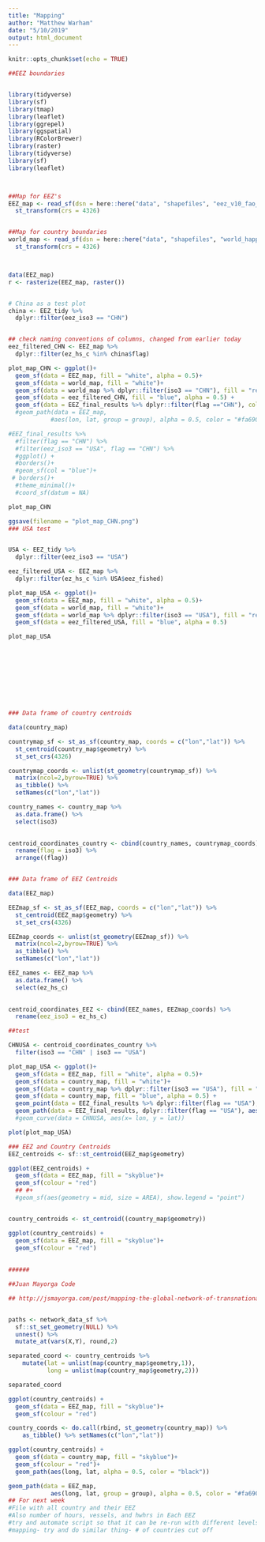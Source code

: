 ```yaml
---
title: "Mapping"
author: "Matthew Warham"
date: "5/10/2019"
output: html_document
---
```


```r
knitr::opts_chunk$set(echo = TRUE)
```


```r

##EEZ boundaries


library(tidyverse)
library(sf)
library(tmap)
library(leaflet)
library(ggrepel)
library(ggspatial)
library(RColorBrewer)
library(raster)
library(tidyverse)
library(sf)
library(leaflet)




```

```r

##Map for EEZ's
EEZ_map <- read_sf(dsn = here::here("data", "shapefiles", "eez_v10_fao_combined_simple"), layer = "eez_v10_fao_combined_simple") %>% 
  st_transform(crs = 4326)


##Map for country boundaries
world_map <- read_sf(dsn = here::here("data", "shapefiles", "world_happy_180"), layer = "world_happy_180") %>% 
  st_transform(crs = 4326)



data(EEZ_map)
r <- rasterize(EEZ_map, raster())


# China as a test plot
china <- EEZ_tidy %>%
  dplyr::filter(eez_iso3 == "CHN")


## check naming conventions of columns, changed from earlier today
eez_filtered_CHN <- EEZ_map %>%
  dplyr::filter(ez_hs_c %in% china$flag)

plot_map_CHN <- ggplot()+
  geom_sf(data = EEZ_map, fill = "white", alpha = 0.5)+
  geom_sf(data = world_map, fill = "white")+
  geom_sf(data = world_map %>% dplyr::filter(iso3 == "CHN"), fill = "red") +
  geom_sf(data = eez_filtered_CHN, fill = "blue", alpha = 0.5) +
  geom_sf(data = EEZ_final_results %>% dplyr::filter(flag =="CHN"), col = "orange")
  #geom_path(data = EEZ_map, 
            #aes(lon, lat, group = group), alpha = 0.5, color = "#fa6900") 

#EEZ_final_results %>% 
  #filter(flag == "CHN") %>% 
  #filter(eez_iso3 == "USA", flag == "CHN") %>% 
  #ggplot() +
  #borders()+
  #geom_sf(col = "blue")+
 # borders()+
  #theme_minimal()+
  #coord_sf(datum = NA)

plot_map_CHN

ggsave(filename = "plot_map_CHN.png")
### USA test


USA <- EEZ_tidy %>%
  dplyr::filter(eez_iso3 == "USA")

eez_filtered_USA <- EEZ_map %>%
  dplyr::filter(ez_hs_c %in% USA$eez_fished)

plot_map_USA <- ggplot()+
  geom_sf(data = EEZ_map, fill = "white", alpha = 0.5)+
  geom_sf(data = world_map, fill = "white")+
  geom_sf(data = world_map %>% dplyr::filter(iso3 == "USA"), fill = "red") +
  geom_sf(data = eez_filtered_USA, fill = "blue", alpha = 0.5)

plot_map_USA











```

```r

### Data frame of country centroids

data(country_map)

countrymap_sf <- st_as_sf(country_map, coords = c("lon","lat")) %>% 
  st_centroid(country_map$geometry) %>% 
  st_set_crs(4326)

countrymap_coords <- unlist(st_geometry(countrymap_sf)) %>% 
  matrix(ncol=2,byrow=TRUE) %>% 
  as_tibble() %>% 
  setNames(c("lon","lat")) 

country_names <- country_map %>% 
  as.data.frame() %>% 
  select(iso3)  
  

centroid_coordinates_country <- cbind(country_names, countrymap_coords) %>% 
  rename(flag = iso3) %>% 
  arrange((flag))


### Data frame of EEZ Centroids

data(EEZ_map)

EEZmap_sf <- st_as_sf(EEZ_map, coords = c("lon","lat")) %>% 
  st_centroid(EEZ_map$geometry) %>% 
  st_set_crs(4326)

EEZmap_coords <- unlist(st_geometry(EEZmap_sf)) %>% 
  matrix(ncol=2,byrow=TRUE) %>% 
  as_tibble() %>% 
  setNames(c("lon","lat")) 

EEZ_names <- EEZ_map %>% 
  as.data.frame() %>% 
  select(ez_hs_c)  
  

centroid_coordinates_EEZ <- cbind(EEZ_names, EEZmap_coords) %>% 
  rename(eez_iso3 = ez_hs_c)

##test

CHNUSA <- centroid_coordinates_country %>% 
  filter(iso3 == "CHN" | iso3 == "USA")

plot_map_USA <- ggplot()+
  geom_sf(data = EEZ_map, fill = "white", alpha = 0.5)+
  geom_sf(data = country_map, fill = "white")+
  geom_sf(data = country_map %>% dplyr::filter(iso3 == "USA"), fill = "red") +
  geom_sf(data = country_map, fill = "blue", alpha = 0.5) +
  geom_point(data = EEZ_final_results %>% dplyr::filter(flag == "USA"), aes(x = lon, y = lat, fill = "green"))+
  geom_path(data = EEZ_final_results, dplyr::filter(flag == "USA"), aes(x = lon, y = lat))
  #geom_curve(data = CHNUSA, aes(x= lon, y = lat))

plot(plot_map_USA)

### EEZ and Country Centroids
EEZ_centroids <- sf::st_centroid(EEZ_map$geometry)

ggplot(EEZ_centroids) +
  geom_sf(data = EEZ_map, fill = "skyblue")+
  geom_sf(colour = "red") 
  ## #+
  #geom_sf(aes(geometry = mid, size = AREA), show.legend = "point")


country_centroids <- st_centroid((country_map$geometry)) 

ggplot(country_centroids) +
  geom_sf(data = EEZ_map, fill = "skyblue")+
  geom_sf(colour = "red")
  
  
######

```


```r

##Juan Mayorga Code

## http://jsmayorga.com/post/mapping-the-global-network-of-transnational-fisheries/


paths <- network_data_sf %>% 
  sf::st_set_geometry(NULL) %>% 
  unnest() %>% 
  mutate_at(vars(X,Y), round,2)

separated_coord <- country_centroids %>%
    mutate(lat = unlist(map(country_map$geometry,1)),
           long = unlist(map(country_map$geometry,2)))

separated_coord

ggplot(country_centroids) +
  geom_sf(data = EEZ_map, fill = "skyblue")+
  geom_sf(colour = "red") 

country_coords <- do.call(rbind, st_geometry(country_map)) %>% 
    as_tibble() %>% setNames(c("lon","lat"))

ggplot(country_centroids) +
  geom_sf(data = country_map, fill = "skyblue")+
  geom_sf(colour = "red")+
  geom_path(aes(long, lat, alpha = 0.5, color = "black"))

geom_path(data = EEZ_map, 
            aes(long, lat, group = group), alpha = 0.5, color = "#fa6900")
## For next week
#File with all country and their EEZ
#Also number of hours, vessels, and hwhrs in Each EEZ
#try and automate script so that it can be re-run with different levels of effort
#mapping- try and do similar thing- # of countries cut off

```


